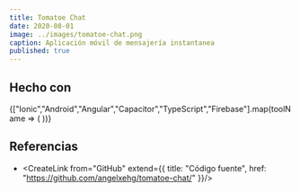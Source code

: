 ```yaml
---
title: Tomatoe Chat
date: 2020-08-01
image: ../images/tomatoe-chat.png
caption: Aplicación móvil de mensajería instantanea
published: true
---
```


## Hecho con 

<div className="mb-2">
  {["Ionic","Android","Angular","Capacitor","TypeScript","Firebase"].map(toolName => (
    <span
      key={toolName}
      className="badge rounded-pill mt-1 me-1"
    >
      <CreateLink noUnderline from={toolName} />
    </span>
  ))}
</div>

## Referencias

- <CreateLink from="GitHub" extend={{
  title: "Código fuente",
  href: "https://github.com/angelxehg/tomatoe-chat/"
}}/>
